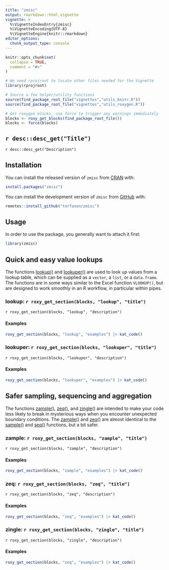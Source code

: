 ```yaml
---
title: "zmisc"
output: rmarkdown::html_vignette
vignette: >
  %\VignetteIndexEntry{zmisc}
  %\VignetteEncoding{UTF-8}
  %\VignetteEngine{knitr::rmarkdown}
editor_options: 
  chunk_output_type: console
---
```


```r
knitr::opts_chunk$set(
  collapse = TRUE,
  comment = "#>"
)

# We need rprojroot to locate other files needed for the Vignette
library(rprojroot)

# Source a few helper/utility functions
source(find_package_root_file("vignettes","utils_knitr.R"))
source(find_package_root_file("vignettes","utils_roxygen.R"))

# Get roxygen blocks, use force to trigger any warnings immediately
blocks <- roxy_get_blocks(find_package_root_file())
blocks <- force(blocks)

```

## `r desc::desc_get("Title")`

`r desc::desc_get("Description")`

## Installation

You can install the released version of `zmisc` from [CRAN](https://cran.r-project.org/package=zmisc) with:

```r
install.packages("zmisc")
```

You can install the development version of `zmisc` from [GitHub](https://github.com/torfason/zmisc) with:

```r
remotes::install_github("torfason/zmisc")
```

## Usage

In order to use the package, you generally want to attach it first:

```r
library(zmisc)
```

## Quick and easy value lookups

The functions [lookup()] and [lookuper()] are used to look up values from a lookup
table, which can be supplied as a `vector`, a `list`, or a `data.frame`. The functions
are in some ways similar to the Excel function `VLOOKUP()`, but are designed to work smoothly 
in an R workflow, in particular within pipes.

### lookup: `r roxy_get_section(blocks, "lookup", "title")`

`r roxy_get_section(blocks, "lookup", "description")`

#### Examples

```r
roxy_get_section(blocks, "lookup", "examples") |> kat_code()
```

### lookuper: `r roxy_get_section(blocks, "lookuper", "title")`

`r roxy_get_section(blocks, "lookuper", "description")`

#### Examples

```r
roxy_get_section(blocks, "lookuper", "examples") |> kat_code()
```

## Safer sampling, sequencing and aggregation

The functions [zample()], [zeq()], and [zingle()] are intended to make your code
less likely to break in mysterious ways when you encounter unexpected boundary
conditions. The [zample()] and [zeq()] are almost identical to the [sample()]
and [seq()] functions, but a bit safer.

### zample: `r roxy_get_section(blocks, "zample", "title")`

`r roxy_get_section(blocks, "zample", "description")`

#### Examples

```r
roxy_get_section(blocks, "zample", "examples") |> kat_code()
```


### zeq: `r roxy_get_section(blocks, "zeq", "title")`

`r roxy_get_section(blocks, "zeq", "description")`

#### Examples

```r
roxy_get_section(blocks, "zeq", "examples") |> kat_code()
```


### zingle: `r roxy_get_section(blocks, "zingle", "title")`

`r roxy_get_section(blocks, "zingle", "description")`

#### Examples

```r
roxy_get_section(blocks, "zeq", "examples") |> kat_code()
```


[lookup()]: https://github.com/torfason
[lookuper()]: https://github.com/torfason

[zeq()]: https://github.com/torfason
[zample()]: https://github.com/torfason
[zingle()]: https://github.com/torfason

[seq()]:    https://www.rdocumentation.org/packages/base/versions/3.6.2/topics/seq
[sample()]: https://www.rdocumentation.org/packages/base/versions/3.6.2/topics/sample
